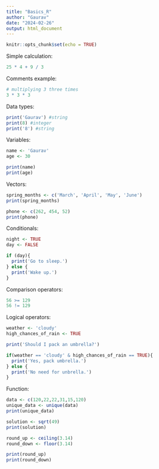 ---
title: "Basics_R"
author: "Gaurav"
date: "2024-02-26"
output: html_document
---

```{r setup, include=FALSE}
knitr::opts_chunk$set(echo = TRUE)
```

Simple calculation:

```{r}
25 * 4 + 9 / 3
```

Comments example:

```{r}
# multiplying 3 three times
3 * 3 * 3
```

Data types:

```{r}
print('Gaurav') #string
print(8) #integer
print('8') #string
```

Variables:

```{r}
name <- 'Gaurav'
age <- 30

print(name)
print(age)
```

Vectors:

```{r}
spring_months <- c('March', 'April', 'May', 'June')
print(spring_months)

phone <- c(262, 454, 52)
print(phone)
```

Conditionals:

```{r}
night <- TRUE
day <- FALSE

if (day){
  print('Go to sleep.')
} else {
  print('Wake up.')
}
```

Comparison operators:

```{r}
56 >= 129
56 != 129
```

Logical operators:

```{r}
weather <- 'cloudy'
high_chances_of_rain <- TRUE

print('Should I pack an umbrella?')

if(weather == 'cloudy' & high_chances_of_rain == TRUE){
  print('Yes, pack umbrella.')
} else {
  print('No need for unbrella.')
}
```

Function:

```{r}
data <- c(120,22,22,31,15,120)
unique_data <- unique(data)
print(unique_data)

solution <- sqrt(49)
print(solution)

round_up <- ceiling(3.14)
round_down <- floor(3.14)

print(round_up)
print(round_down)
```

